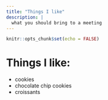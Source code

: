 ```yaml
---
title: "Things I like"
description: |
  what you should bring to a meeting
---
```


```r
knitr::opts_chunk$set(echo = FALSE)
```

# Things I like:
* cookies
* chocolate chip cookies
* croissants 
